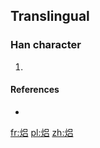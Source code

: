 ==Translingual==

===Han character===
{{Han char|rn=86|rad=火|as=07|sn=11|four=|canj=火口竹口 (FRHR), 火口口 (FRR)}}

# {{defn|Han|sort=火07}}

====References====
* {{Han ref|kx=0673.111|hdz=32204.101|uh=7112|ud=28946}}

[[fr:焒]]
[[pl:焒]]
[[zh:焒]]